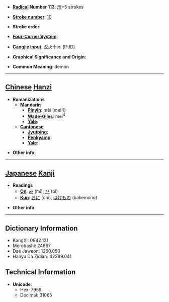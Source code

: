 * '''[[Wiktionary:Chinese radical index| Radical]] Number 113''': [[Wiktionary:Chinese radical index 示|示]]+5 strokes

* '''[[Wiktionary:Chinese total strokes index|Stroke number]]''': [[Wiktionary:Chinese total strokes index 10|10]]

* '''Stroke order''': 

* '''[[Wiktionary:Chinese four corner index|Four-Corner System]]''': 

* '''[[Wiktionary:Chinese Cangjie index|Cangjie input]]''': 戈火十木 (IFJD)

* '''Graphical Significance and Origin''': 

* '''Common Meaning''': demon

----

== [[Chinese]] [[Hanzi]] ==

* '''Romanizations'''
** '''[[Mandarin]]'''
*** '''[[Pinyin]]''': mèi (mei4)
*** '''[[Wade-Giles]]''': mei<sup>4</sup>
*** '''[[Yale]]''': 
** '''[[Cantonese]]'''
*** '''[[Jyutping]]''':
*** '''[[Penkyamp]]''': 
*** '''[[Yale]]''': 

* '''Other info''': 

----

== [[Japanese]] [[Kanji]] ==

* '''Readings'''
** '''[[On]]''': [[み]] (mi), [[び]] (bi)
** '''[[Kun]]''': [[おに]] (oni), [[ばけもの]] (bakemono)

* '''Other info''':  

----

== Dictionary Information ==

* KangXi: 0842.121
* Morobashi: 24667
* Dae Jaweon: 1260.050
* Hanyu Da Zidian: 42389.041

== Technical Information ==

* '''Unicode''':
** Hex: 7959
** Decimal: 31065
